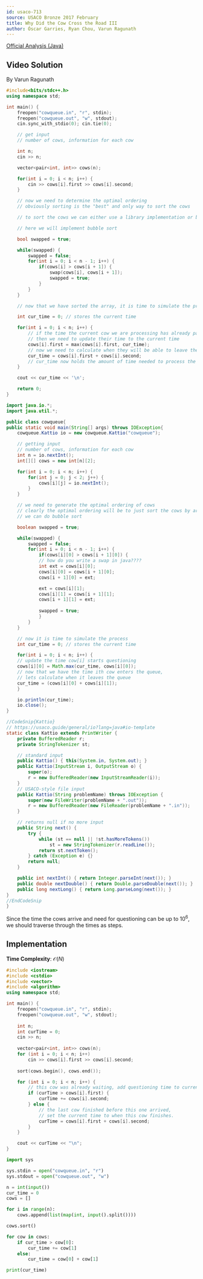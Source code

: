 ```yaml
---
id: usaco-713
source: USACO Bronze 2017 February
title: Why Did the Cow Cross the Road III
author: Óscar Garries, Ryan Chou, Varun Ragunath
---
```


[Official Analysis (Java)](http://www.usaco.org/current/data/sol_cowqueue_bronze_feb17.html)

## Video Solution

By Varun Ragunath

<Youtube id="O7r-Tp9vFGQ" />

<Spoiler title="Video Solution Code">
<LanguageSection>
<CPPSection>

```cpp
#include<bits/stdc++.h>
using namespace std;

int main() {
	freopen("cowqueue.in", "r", stdin);
	freopen("cowqueue.out", "w", stdout);
	cin.sync_with_stdio(0); cin.tie(0);

	// get input
	// number of cows, information for each cow

	int n;
	cin >> n;

	vector<pair<int, int>> cows(n);

	for(int i = 0; i < n; i++) {
		cin >> cows[i].first >> cows[i].second;
	}

	// now we need to determine the optimal ordering
	// obviously sorting is the "best" and only way to sort the cows

	// to sort the cows we can either use a library implementation or bubble sort

	// here we will implement bubble sort

	bool swapped = true;

	while(swapped) {
		swapped = false;
		for(int i = 0; i < n - 1; i++) {
			if(cows[i] > cows[i + 1]) {
				swap(cows[i], cows[i + 1]);
				swapped = true;
			}
		}
	}

	// now that we have sorted the array, it is time to simulate the process

	int cur_time = 0; // stores the current time

	for(int i = 0; i < n; i++) {
		// if the time the current cow we are processing has already passed
		// then we need to update their time to the current time
		cows[i].first = max(cows[i].first, cur_time);
		// now we need to calculate when they will be able to leave the questioning
		cur_time = cows[i].first + cows[i].second;
		// cur_time now holds the amount of time needed to process the first i cows
	}

	cout << cur_time << '\n';

	return 0;
}
```

</CPPSection>
<JavaSection>

```java
import java.io.*;
import java.util.*;

public class cowqueue{
public static void main(String[] args) throws IOException{
	cowqueue.Kattio io = new cowqueue.Kattio("cowqueue");

	// getting input
	// number of cows, information for each cow
	int n = io.nextInt();
	int[][] cows = new int[n][2];

	for(int i = 0; i < n; i++) {
		for(int j = 0; j < 2; j++) {
			cows[i][j] = io.nextInt();
		}
	}

	// we need to generate the optimal ordering of cows
	// clearly the optimal ordering will be to just sort the cows by arriving time
	// we can do bubble sort 

	boolean swapped = true;

	while(swapped) {
		swapped = false;
		for(int i = 0; i < n - 1; i++) {
			if(cows[i][0] > cows[i + 1][0]) {
			// how do you write a swap in java????
			int ext = cows[i][0];
			cows[i][0] = cows[i + 1][0];
			cows[i + 1][0] = ext;

			ext = cows[i][1];
			cows[i][1] = cows[i + 1][1];
			cows[i + 1][1] = ext;
			
			swapped = true;
			}
		}
	}

	// now it is time to simulate the process
	int cur_time = 0; // stores the current time

	for(int i = 0; i < n; i++) {
	// update the time cow[i] starts questioning
	cows[i][0] = Math.max(cur_time, cows[i][0]);
	// now that we have the time ith cow enters the queue,
	// lets calculate when it leaves the queue
	cur_time = (cows[i][0] + cows[i][1]);
	}

	io.println(cur_time);
	io.close();
}

//CodeSnip{Kattio}
// https://usaco.guide/general/io?lang=java#io-template
static class Kattio extends PrintWriter {
	private BufferedReader r;
	private StringTokenizer st;

	// standard input
	public Kattio() { this(System.in, System.out); }
	public Kattio(InputStream i, OutputStream o) {
		super(o);
		r = new BufferedReader(new InputStreamReader(i));
	}
	// USACO-style file input
	public Kattio(String problemName) throws IOException {
		super(new FileWriter(problemName + ".out"));
		r = new BufferedReader(new FileReader(problemName + ".in"));
	}

	// returns null if no more input
	public String next() {
		try {
			while (st == null || !st.hasMoreTokens())
				st = new StringTokenizer(r.readLine());
			return st.nextToken();
		} catch (Exception e) {}
		return null;
	}

	public int nextInt() { return Integer.parseInt(next()); }
	public double nextDouble() { return Double.parseDouble(next()); }
	public long nextLong() { return Long.parseLong(next()); }
}
//EndCodeSnip
}
```
</JavaSection>
</LanguageSection>
</Spoiler>
	
Since the time the cows arrive and need for questioning can be up to $10^6$, we should traverse through the times as steps.

## Implementation

**Time Complexity**: $\mathcal{O}(N)$

<LanguageSection>
<CPPSection>

```cpp
#include <iostream>
#include <cstdio>
#include <vector>
#include <algorithm>
using namespace std;

int main() {
	freopen("cowqueue.in", "r", stdin);
	freopen("cowqueue.out", "w", stdout);
	
	int n;
	int curTime = 0; 
	cin >> n;
	
	vector<pair<int, int>> cows(n);
	for (int i = 0; i < n; i++)
		cin >> cows[i].first >> cows[i].second;
	
	sort(cows.begin(), cows.end());

	for (int i = 0; i < n; i++) {
		// this cow was already waiting, add questioning time to current time.
		if (curTime > cows[i].first) {
			curTime += cows[i].second;
		} else {
			// the last cow finished before this one arrived,
			// set the current time to when this cow finishes.
			curTime = cows[i].first + cows[i].second;
		}
	}

	cout << curTime << "\n";
}
```
</CPPSection>
<PySection>

```py
import sys

sys.stdin = open("cowqueue.in", "r")
sys.stdout = open("cowqueue.out", "w")

n = int(input())
cur_time = 0
cows = []

for i in range(n): 
	cows.append(list(map(int, input().split())))

cows.sort()

for cow in cows:
	if cur_time > cow[0]:
		cur_time += cow[1]
	else:
		cur_time = cow[0] + cow[1]

print(cur_time)
```
</PySection>
</LanguageSection>
